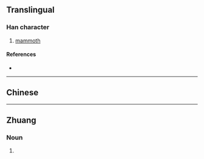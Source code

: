 {{also|獁}}
{{character info/new}}
==Translingual==

===Han character===
{{Han char|rn=94|rad=犬|as=03|sn=6|four=|canj=KHNVM|ids=⿰犭马}}

# [[mammoth]]

====References====
* {{Han ref|kx=0706.171|hdz=21333.150|uh=72B8|ud=29368}}

----

==Chinese==
{{zh-see|獁}}

----

==Zhuang==

===Noun===
{{za-head|noun|t=獁}}

# {{za-sawndip form of|max||horse|ts=s}}